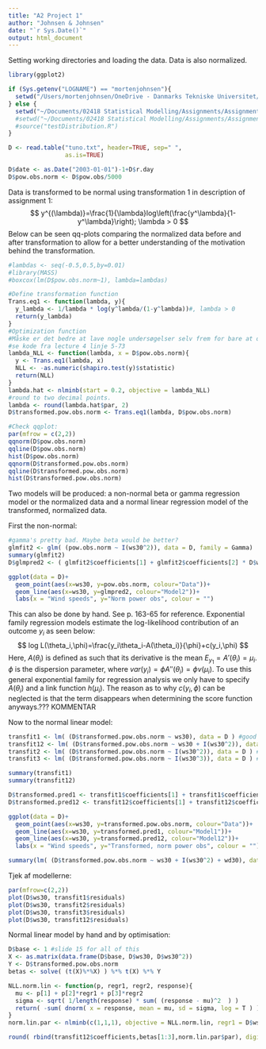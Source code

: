 ```yaml
---
title: "A2 Project 1"
author: "Johnsen & Johnsen"
date: "`r Sys.Date()`"
output: html_document
---
```


Setting working directories and loading the data. Data is also normalized.

```r
library(ggplot2)

if (Sys.getenv("LOGNAME") == "mortenjohnsen"){
  setwd("/Users/mortenjohnsen/OneDrive - Danmarks Tekniske Universitet/DTU/9. Semester/02418 - Statistical Modelling/Project-1/")
} else {
  setwd("~/Documents/02418 Statistical Modelling/Assignments/Assignment 1/Project-1")
  #setwd("~/Documents/02418 Statistical Modelling/Assignments/Assignment 1/Project-1/Project 2")
  #source("testDistribution.R")
}

D <- read.table("tuno.txt", header=TRUE, sep=" ", 
                as.is=TRUE)

D$date <- as.Date("2003-01-01")-1+D$r.day
D$pow.obs.norm <- D$pow.obs/5000
```

Data is transformed to be normal using transformation 1 in description of assignment 1:
$$
y^{(\lambda)}=\frac{1}{\lambda}log\left(\frac{y^\lambda}{1-y^\lambda}\right); \lambda > 0
$$
Below can be seen qq-plots comparing the normalized data before and after transformation to allow for a better understanding of the motivation behind the transformation.

```r
#lambdas <- seq(-0.5,0.5,by=0.01)
#library(MASS)
#boxcox(lm(D$pow.obs.norm~1), lambda=lambdas)

#Define transformation function
Trans.eq1 <- function(lambda, y){
  y_lambda <- 1/lambda * log(y^lambda/(1-y^lambda))#, lambda > 0
  return(y_lambda)
}
#Optimization function
#Måske er det bedre at lave nogle undersøgelser selv frem for bare at optimere lambda (Overvej til senere).
#se kode fra lecture 4 linje 5-73
lambda_NLL <- function(lambda, x = D$pow.obs.norm){
  y <- Trans.eq1(lambda, x)
  NLL <- -as.numeric(shapiro.test(y)$statistic)
  return(NLL)
}
lambda.hat <- nlminb(start = 0.2, objective = lambda_NLL)
#round to two decimal points.
lambda <- round(lambda.hat$par, 2)
D$transformed.pow.obs.norm <- Trans.eq1(lambda, D$pow.obs.norm)

#Check qqplot:
par(mfrow = c(2,2))
qqnorm(D$pow.obs.norm)
qqline(D$pow.obs.norm)
hist(D$pow.obs.norm)
qqnorm(D$transformed.pow.obs.norm)
qqline(D$transformed.pow.obs.norm)
hist(D$transformed.pow.obs.norm)
```
Two models will be produced: a non-normal beta or gamma regression model or the normalized data and a normal linear regression model of the transformed, normalized data.

First the non-normal:
```r
#gamma's pretty bad. Maybe beta would be better?
glmfit2 <- glm( (pow.obs.norm ~ I(ws30^2)), data = D, family = Gamma)
summary(glmfit2)
D$glmpred2 <- ( glmfit2$coefficients[1] + glmfit2$coefficients[2] * D$ws30^2)^(-1)

ggplot(data = D)+
  geom_point(aes(x=ws30, y=pow.obs.norm, colour="Data"))+
  geom_line(aes(x=ws30, y=glmpred2, colour="Model2"))+
  labs(x = "Wind speeds", y="Norm power obs", colour = "")
```
This can also be done by hand. See p. 163-65 for reference. Exponential family regression models estimate the log-likelihood contribution of an outcome $y_i$ as seen below:
$$
log L(\theta_i,\phi)=\frac{y_i\theta_i-A(\theta_i)}{\phi}+c(y_i,\phi)
$$
Here, $A(\theta_i)$ is defined as such that its derivative is the mean $E_{y_1}=A'(\theta_i)=\mu_i$. $\phi$ is the dispersion parameter, where $var(y_i)=\phi A''(\theta_i)=\phi v(\mu_i)$. To use this general exponential family for regression analysis we only have to specify $A(\theta_i)$ and a link function $h(\mu_i)$. The reason as to why $c(y_i,\phi)$ can be neglected is that the term disappears when determining the score function anyways.??? KOMMENTAR



Now to the normal linear model:

```r
transfit1 <- lm( (D$transformed.pow.obs.norm ~ ws30), data = D ) #good for comparison
transfit12 <- lm( (D$transformed.pow.obs.norm ~ ws30 + I(ws30^2)), data = D) #brilliant
transfit2 <- lm( (D$transformed.pow.obs.norm ~ I(ws30^2)), data = D ) #1. jeg har ladt disse to stå for at illustrere noget med residualerne
transfit3 <- lm( (D$transformed.pow.obs.norm ~ I(ws30^3)), data = D ) #2. 

summary(transfit1)
summary(transfit12)

D$transformed.pred1 <- transfit1$coefficients[1] + transfit1$coefficients[2] * D$ws30
D$transformed.pred12 <- transfit12$coefficients[1] + transfit12$coefficients[2] * D$ws30 + transfit12$coefficients[3] * D$ws30^2

ggplot(data = D)+
  geom_point(aes(x=ws30, y=transformed.pow.obs.norm, colour="Data"))+
  geom_line(aes(x=ws30, y=transformed.pred1, colour="Model1"))+
  geom_line(aes(x=ws30, y=transformed.pred12, colour="Model12"))+
  labs(x = "Wind speeds", y="Transformed, norm power obs", colour = "")

summary(lm( (D$transformed.pow.obs.norm ~ ws30 + I(ws30^2) + wd30), data = D)) #simply a check with the final model to make sure that wd still is irrelevant as regressor
```

Tjek af modellerne:

```r
par(mfrow=c(2,2))
plot(D$ws30, transfit1$residuals)
plot(D$ws30, transfit2$residuals)
plot(D$ws30, transfit3$residuals)
plot(D$ws30, transfit12$residuals)
```

Normal linear model by hand and by optimisation:
```r
D$base <- 1 #slide 15 for all of this
X <- as.matrix(data.frame(D$base, D$ws30, D$ws30^2))
Y <- D$transformed.pow.obs.norm
betas <- solve( (t(X)%*%X) ) %*% t(X) %*% Y

NLL.norm.lin <- function(p, regr1, regr2, response){
  mu <- p[1] + p[2]*regr1 + p[3]*regr2
  sigma <- sqrt( 1/length(response) * sum( (response - mu)^2  ) )
  return( -sum( dnorm( x = response, mean = mu, sd = sigma, log = T ) )  )
}
norm.lin.par <- nlminb(c(1,1,1), objective = NLL.norm.lin, regr1 = D$ws30, regr2 = D$ws30^2, response = Y)

round( rbind(transfit12$coefficients,betas[1:3],norm.lin.par$par), digits=6)
```


